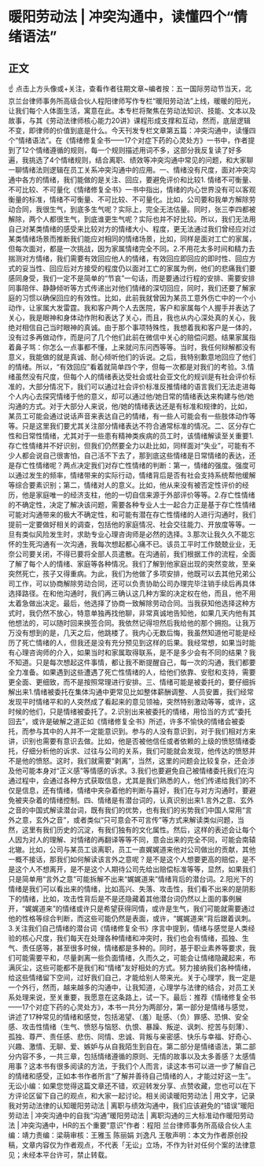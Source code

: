 # 暖阳劳动法 | 冲突沟通中，读懂四个“情绪语法”
## 正文
☝ 点击上方头像或+关注，查看作者往期文章~编者按：五一国际劳动节当天，北京兰台律师事务所高级合伙人程阳律师写作专栏“暖阳劳动法”上线，暖暖的阳光，让我们每个人体面生活，寓意在此。本专栏将聚焦在劳动法知识、技能、文本以及故事，与其《劳动法律师核心能力20讲》课程形成支撑和互动，然而，底层逻辑不变，即律师的价值到底是什么。今天刊发专栏文章第五篇：冲突沟通中，读懂四个“情绪语法”。在《情绪修复全书——17个对症下药的心灵处方》一书中，作者提到了12个情绪遵循的规则，每一个规则描述用词不多，这部分我反复读了好多遍，我挑选了4个情绪规则，结合离职、绩效等冲突沟通中常见的问题，和大家聊一聊情绪法则逻辑在员工关系冲突沟通中的应用。一、情绪没有尺度，面对冲突沟通中各方的情绪，我们能做的是关注、回应，要避免评价和比较1. 情绪不可衡量、不可比较、不可量化《情绪修复全书》一书中指出，情绪的内心世界没有可以客观衡量的标准，情绪不可衡量、不可比较、不可量化。比如，公司要和我单方解除劳动合同，我很生气，到底多生气呢？实际上，完全无法估量。同时，张三李四都被解除，两个人都很生气，到底谁更生气呢？实际也并不好比较。所以，我们无法用自己对某类情绪的感受来比较对方的情绪大小、程度，更无法通过我们曾经应对过某类情绪场景而推断我们能应对相同的情绪场景，比如，同样是面对工亡的家属，但每次面对，都是一次挑战，因为家属情绪完全不同。2.不用花太多时间和精力去揣测对方情绪，我们需要有效回应他人的情绪，有效回应即回应的即时性、回应方式的妥当性、回应后对方接受的程度仍以面对工亡的家属为例，他们的悲痛我们要感同身受，我们一定不是简单的“节哀”一句话，而是要通过行程的安排、需要安排同事陪伴、静静倾听等方式传递出对他们情绪的深切回应，同时，我们还要了解家庭的习惯以确保回应的有效性。比如，此前我就曾因为某员工意外伤亡中的一个小动作，让家属大发雷霆。我和客户两个人去医院，客户和家属每个人握手并表达了关心，我是眼神和身体动作附和表达了关心，而且，我也从内心深处真的关心，我绝对相信自己当时眼神的真诚。由于那个事项特殊性，我想着我和客户是一体的，没有过多再做动作，而是问了几个他们此前在微信中关心的赔偿问题。结果家属指着鼻子骂：你怎么一点事都不懂，上来就问东问西等等。当时，我任何辩解都没有意义，我能做的就是真诚、耐心倾听他们的诉说。之后，我特别歉意地回应了他们的情绪。所以，“有效回应”看着就简单四个字，但每一次都是对我们的考验。3.情绪虽然没有尺度，但每个人的情绪表达受社会或社会亚文化的规训是有社会评价标准的，大部分情况下，我们可以通过社会评价标准反推情绪的语言我们无法走进每个人内心去探究情绪于他的意义，却可以通过他/她日常的情绪表达来构建与他/她沟通的方式。对于大部分人来说，他/她的情绪表达还是有标准和规律的，比如，某员工可能会通过说话声音来表达自己的情绪，有一些人可能会有一些肢体动作等等。只是这里我们要尤其关注部分情绪表达不符合通常标准的情况。二、区分存亡性和日常性情绪，尤其对于一些患有精神类疾病的员工时，该情绪解读至关重要1.存亡性情绪并不好识别，但我们仍然要全力以赴比如，同样面对“失业”，可能有不少人都会说自己很害怕，自己活不下去了，那到底这些情绪是日常情绪的表达，还是存亡性情绪呢？两点决定我们对存亡性情绪的判断：第一，情绪的强度。强度可以通过发生的频率，情绪带来的实际行动，情绪背后是否有社会支持系统帮他缓解等综合要素识别；第二，情绪对人的意义。比如，他从来没有被否定性评价的经历，他是家庭唯一的经济支柱，他的一切自信来源于外部评价等等。2.存亡性情绪的不确定性，决定了解决该问题，需要各种专业人士一起合力正是基于存亡性情绪可能对沟通带来的极大不确定性，和可能有潜在存亡性情绪的人进行沟通时，我们提前一定要做好相关的调查，包括他的家庭情况、社会交往能力、开放度等等。一旦有类似风险发生时，求助专业心理咨询师是必然的选择。3.那次让我久久不能忘怀的生死沟通有一次沟通，我每次想起都心痛不已。该员工平时工作兢兢业业，无奈公司要关闭，不得已要将全部人员遣散。在沟通前，我们根据工作的流程，全面了解了每个人的情绪、家庭等各种情况。我们了解到他家庭出现的突然变故，至亲突然死亡，孩子又得重病。为此，我们为他做了多项安排，他既可以去其他兄弟公司工作，可以协商解除劳动合同，还可以负责协助公司办理完毕注销手续后再具体选择路径。在和他沟通时，我们再三确认这几种方案的决定权在他，而且，他不用太着急做出决定。最后，他选择了协商一致解除劳动合同。当我获知他选择这种方式时，我仍然不放心，特意单独再找他聊，非常真诚地告知他，如果几天内他有其他想法的，可以随时回来换签合同。我依然记得坦然后我给他的那个拥抱。让我万万没有想到的是，几天之后，他跳楼了。我内心无数后悔，我虽然知道他可能是经历了死亡情绪的人，但我还是没有充分预见到这样的后果。我经常想，如果当时能有心理咨询师的介入，如果当时和家属取得联系，是不是多少会有不同的结果？我不知道。只是每次想起这件事情，都让我不断提醒自己，每一次的沟通，我们都要全力准备。如果遇到这些遭遇了死亡性情绪的人，给他们依靠、安慰和支持，需要更全面、更细致，而不是按照常理进行安排。三、情绪可能是被委托的，要仔细拆解出来1.情绪被委托在集体沟通中更常见比如整体薪酬调整、人员安置，我们经常发现平时情绪平和的人突然成了看起来的意见领袖，突然特别激动等等，或许，这时候的他们，只是情绪被委托了。2.识别出来被委托的情绪，用恰当的方式“委托回去”，或许是破解之道正如《情绪修复全书》所述，许多不愉快的情绪会被委托，而参与其中的人并不一定能意识到。参与的人没有意识到，对于我们相对方来讲，识别也需要有意识去做。比如，他是否被他信任或者依赖的上级的愤怒情绪委托，仔细分析他的诉求、过往与公司的关系，我们可能就会发现，他传达的愤怒并不是他的愤怒。这时，我们就需要“剥离”，当然，这里的问题会比较复杂，还会涉及他可能本身对“正义感”等情感的诉求。3.我们也要避免自己被情绪委托我们在沟通过程中，会通过各种方式获取信息，尤其是我们熟悉的人，他们传递给我们的不仅是信息，还有情绪，情绪中夹杂着他的判断与喜好，我们在与对方沟通时，要避免被夹杂着的情绪控制。四、情绪是有潜台词的，认真识别出来1.言外之意、玄外之音的中国式解读潜台词，既有我们的优势，也有我们的劣势我们中国人常用“言外之意，玄外之音”，或者类似“只可意会不可言传”等方式来解读类似问题，当然，这里有我们历史的沉淀，有我们独有的文化属性。然后，这样的表述会让每个人因为对人的理解、对情绪的再翻译等等不同，意会出来的完全不同，可能会南辕北辙。比如，公司与某员工谈离职，员工一直娓娓道来他对公司做出的贡献，其他一概不接话，那我们如何解读该言外之意呢？是不是这个人想要更高的赔偿，是不是这个人不想离开，是不是这个人期待公司先给出赔偿标准等等，显然，如果我们只是简单用“言外之意”可能拆解不出来“娓娓道来”情绪背后的潜台词。2.阳光下的情绪是我们可以看出来的情绪，比如高兴、失落、攻击性，我们看不出来的是阴影下的情绪，比如，攻击性背后是不是还隐藏着其他潜台词仍然以上面的事例展开，“娓娓道来”的情绪或许只是希望获得同情，或许是生气，我们可能就需要通过他的性格等综合判断，而这些可能仍然是表面，或许，“娓娓道来”背后跟着讽刺。3.关注我们自己情绪的潜台词《情绪修复全书》序言中提到，情绪与感觉是人类经验的核心尺度，我们每天在处理各种情绪和冲突时，我们也会有情绪，孤独、生气、责任感等，甚至很多时候，情绪都是多种的。同时，基于职业素养等要求，我们可能需要平和，尽量剥离一些负面情绪，久而久之，可能会让情绪隐藏起来，布满灰尘，这些可能都不是我们和“情绪”友好相处的方式。努力接纳我们各种情绪，给这些情绪留下空间，过好我们自己，才能给别人带来光。关于心理学，我一定是一个外行，然而，越来越多的沟通中，让我知道，心理学与法律的结合，对员工关系处理来说，至关重要，我愿意在这条路上，试一下。最后：推荐《情绪修复全书——17个对症下药的心灵处方》，本书一共分为两部分，第一部分是情绪与感觉，讲述了17种常见的情绪和感觉，包括渴望、（羞）耻感、（负）罪感、恐惧、安全感、攻击性情绪（生气、愤怒与恼怒、仇恨、暴躁、叛逆、讽刺、挖苦与刻薄）、孤独、尊严、责任感、悲伤、同情、忠诚、背叛与亲密感、快乐与幸福、好奇心、兴趣、激情、无聊、爱、嫉妒与从自我陌生到自在。第二部分是情绪语法，第二部分内容不多，一共三章，包括情绪遵循的原则、无情的故事以及太多善感？太感情用事？这本书有很多阅读的方法，于我们个人而言，读这本书可以进一步了解自己的情绪和感受，正如本书作者所言“了解并善待自己情绪的人，才能过好这一生”。无讼小编：如果您觉得这篇文章还不错，欢迎转发分享、点赞收藏，您也可以在下方评论区留下自己的观点，和大家一起讨论。相关阅读暖阳劳动法 | 用文字，记录我对劳动法律的认知暖阳劳动法 | 离职与绩效沟通中，我们应该避免的“错误”暖阳劳动法 | 冲突沟通中的自我“沟通”暖阳劳动法 | 离职沟通的三大标准动作暖阳劳动法 | 冲突沟通中，HR的五个重要“意识”作者：程阳 兰台律师事务所高级合伙人主编：靖力责编：梁萌审核：王雅玉 陈丽娟 刘逸凡 王敬声明：本文为作者原创投稿，文章内容仅为作者观点，不代表「无讼」立场，不作为针对任何个案的法律意见；未经本平台许可，禁止转载。